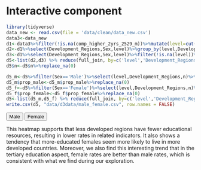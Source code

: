 # Interactive component

```r
library(tidyverse)
data_new <- read.csv(file = 'data/clean/data_new.csv')
data3<-data_new
d1<-data3%>%filter(!is.na(comp_higher_2yrs_2529_m))%>%mutate(level=cut(comp_higher_2yrs_2529_m, breaks=c(-Inf, 10,20,30,40,50,60,70, Inf), labels=c("< 10","10 to 20","20 to 30","30 to 40","40 to 50","50 to 60","60 to 70","> 70")))
d2<-d1%>%select(Development_Regions,Sex,level)%>%group_by(level,Development_Regions,Sex)%>%summarise(n=n())
d3<-d1%>%select(Development_Regions,Sex,level)%>%filter(!is.na(level))%>%expand(level,Development_Regions,Sex)
d5<-list(d2,d3) %>% reduce(full_join, by=c('level','Development_Regions','Sex'))%>%arrange(level,Development_Regions,Sex)
d5$n<-d5$n%>%replace_na(0)
```

```r
d5_m<-d5%>%filter(Sex=='Male')%>%select(level,Development_Regions,n)%>%arrange(level,Development_Regions)%>%group_by(level)%>%mutate(prop_male=round(n/sum(n)*100))%>%select(level,Development_Regions,prop_male)
d5_m$prop_male<-d5_m$prop_male%>%replace_na(0)
d5_f<-d5%>%filter(Sex=='Female')%>%select(level,Development_Regions,n)%>%arrange(level,Development_Regions)%>%group_by(level)%>%mutate(prop_female=round(n/sum(n)*100))%>%select(level,Development_Regions,prop_female)
d5_f$prop_female<-d5_f$prop_female%>%replace_na(0)
d5<-list(d5_m,d5_f) %>% reduce(full_join, by=c('level','Development_Regions'))
write.csv(d5, "data/d3data/male_female.csv", row.names = FALSE)
```





<!-- Load d3.js -->
<script src="https://d3js.org/d3.v7.js">  </script>
<script src="https://d3js.org/d3-scale-chromatic.v1.min.js"></script>
<!-- Create a div where the graph will take place -->

<!-- Add 2 buttons -->

<button onclick="update('prop_male')">Male</button>
<button onclick="update('prop_female')">Female</button>


<!-- Create a div where the graph will take place -->
<div id="my_dataviz"></div>

<script>

// set the dimensions and margins of the graph
const margin = {top: 80, right: 25, bottom: 30, left: 40},
  width = 450 - margin.left - margin.right,
  height = 450 - margin.top - margin.bottom;

// append the svg object to the body of the page
const svg = d3.select("#my_dataviz")
.append("svg")
  .attr("width", width + margin.left + margin.right)
  .attr("height", height + margin.top + margin.bottom)
.append("g")
  .attr("transform",
        "translate(" + margin.left + "," + margin.top + ")");

const x = d3.scaleBand()
    .range([ 0, width ])
    .padding(0.05);


const y = d3.scaleBand()
    .range([ height, 0 ])
    .padding(0.05);
  
const myColor = d3.scaleSequential()
    .interpolator(d3.interpolatePuRd)
    .domain([1,100])


 // Build X scales and axis:
  x.domain(["Least Developed","Less Developed","More Developed","Not Classified"])
  svg.append("g")
    .style("font-size", 12)
    .attr("transform", `translate(0, ${height})`)
    .call(d3.axisBottom(x).tickSize(0))
    .select(".domain").remove()
    
  // Build Y scales and axis:
  y.domain(["< 10","10 to 20","20 to 30","30 to 40","40 to 50","50 to 60","60 to 70","> 70"])

  svg.append("g")
    .style("font-size", 8)
    .call(d3.axisLeft(y).tickSize(0))
    .select(".domain").remove()
    
  const tooltip = d3.select("#my_dataviz")
    .append("div")
    .style("opacity", 0)
    .attr("class", "tooltip")
    .style("background-color", "white")
    .style("border", "solid")
    .style("border-width", "2px")
    .style("border-radius", "5px")
    .style("padding", "4px")
    
function update(selectedvar) {
//Read the data
d3.csv("https://raw.githubusercontent.com/FinalProjectGroup34/GenderEducation/main/data/d3data/male_female.csv").then(function(data) {
  
  const mouseover = function(event,d) {
    tooltip
      .style("opacity", 1)
    d3.select(this)
      .style("stroke", "black")
      .style("opacity", 1)
  }
      
      
  const mousemove = function(event,d) {
    tooltip
      .html(d[selectedvar]+'% of countries with tertiary completion rate in range: '+d.level+'% are '+d.Development_Regions)
      .style("left", d3.pointer(event)[1])
      .style("top", d3.pointer(event)[0])
      .style("opacity", 0.7)
      .style("font-size", "12px")
  }
  
  
  const mouseleave = function(event,d) {
    tooltip
      .style("opacity", 0)
    d3.select(this)
      .style("stroke", "none")
      .style("opacity", 1)
  }
  
        
        
  svg.selectAll()
    .data(data, function(d) {return d.Development_Regions+':'+d.level;})
    .join("rect")
      .attr("x", function(d) { return x(d.Development_Regions) })
      .attr("y", function(d) { return y(d.level) })
      .attr("rx", 4)
      .attr("ry", 4)
      .attr("width", x.bandwidth() )
      .attr("height", y.bandwidth() )
      .style("fill", function(d) { return myColor(d[selectedvar])} )
      .style("stroke-width", 2)
      .style("stroke", "none")
    .on("mouseover", mouseover)
    .on("mousemove", mousemove)
    .on("mouseleave", mouseleave)
})
}

// Initialize plot
update('prop_male')

// Add title to graph
svg.append("text")
        .attr("x", 0)
        .attr("y", -50)
        .attr("text-anchor", "left")
        .style("font-size", "16px")
        .text("Heatmap of tertiary completion rate and Development");

// Add subtitle to graph
svg.append("text")
        .attr("x", 0)
        .attr("y", -30)
        .attr("text-anchor", "left")
        .style("font-size", "14px")
        .style("fill", "grey")
        .style("max-width", 400)
        .text("Click the above button to view the association with Sex");
        
// Add subtitle to graph
svg.append("text")
        .attr("x", 0)
        .attr("y", -15)
        .attr("text-anchor", "left")
        .style("font-size", "14px")
        .style("fill", "grey")
        .style("max-width", 400)
        .text("Move your pointer to discover detail values");

</script>

This heatmap supports that less developed regions have fewer educational resources, resulting in lower rates in related indicators.
It also shows a tendency that more-educated females seem more likely to live in more developed countries. Moreover, we also find this interesting trend that in the tertiary education aspect, female rates are better than male rates, which is consistent with what we find during our exploration.